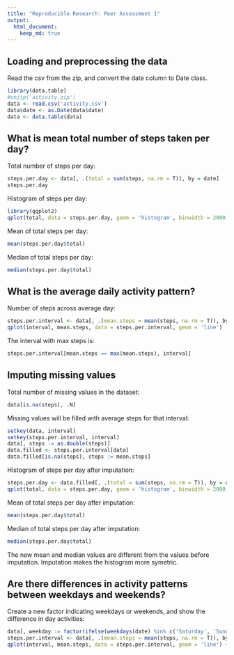 ```yaml
---
title: "Reproducible Research: Peer Assessment 1"
output: 
  html_document:
    keep_md: true
---
```



## Loading and preprocessing the data

Read the csv from the zip, and convert the date column to Date class.
```r
library(data.table)
#unzip('activity.zip')
data <- read.csv('activity.csv')
data$date <- as.Date(data$date)
data <- data.table(data)
```


## What is mean total number of steps taken per day?
Total number of steps per day:
```r
steps.per.day <- data[, .(total = sum(steps, na.rm = T)), by = date]
steps.per.day
```

Histogram of steps per day:
```r
library(ggplot2)
qplot(total, data = steps.per.day, geom = 'histogram', binwidth = 2000, color = I('white'))
```

Mean of total steps per day:
```r
mean(steps.per.day$total)
```

Median of total steps per day:
```r
median(steps.per.day$total)
```

## What is the average daily activity pattern?

Number of steps across average day:
```r
steps.per.interval <- data[, .(mean.steps = mean(steps, na.rm = T)), by = interval]
qplot(interval, mean.steps, data = steps.per.interval, geom = 'line')
```

The interval with max steps is:
```r
steps.per.interval[mean.steps == max(mean.steps), interval]
```

## Imputing missing values

Total number of missing values in the dataset:
```r
data[is.na(steps), .N]
```

Missing values will be filled with average steps for that interval:
```r
setkey(data, interval)
setkey(steps.per.interval, interval)
data[, steps := as.double(steps)]
data.filled <- steps.per.interval[data]
data.filled[is.na(steps), steps := mean.steps]
```

Histogram of steps per day after imputation:
```r
steps.per.day <- data.filled[, .(total = sum(steps, na.rm = T)), by = date]
qplot(total, data = steps.per.day, geom = 'histogram', binwidth = 2000, color = I('white'))
```

Mean of total steps per day after imputation:
```r
mean(steps.per.day$total)
```

Median of total steps per day after imputation:
```r
median(steps.per.day$total)
```

The new mean and median values are different from the values before imputation. Imputation makes the histogram more symetric.

## Are there differences in activity patterns between weekdays and weekends?

Create a new factor indicating weekdays or weekends, and show the difference in day activities:
```r
data[, weekday := factor(ifelse(weekdays(date) %in% c('Saturday', 'Sunday'), 'Weekend', 'Weekday'))]
steps.per.interval <- data[, .(mean.steps = mean(steps, na.rm = T)), by = .(interval, weekday)]
qplot(interval, mean.steps, data = steps.per.interval, geom = 'line') + facet_wrap(~weekday, ncol = 1)
```


